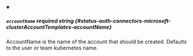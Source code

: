 
<details className="config-field" data-expandable="false" open>
<summary>

##### `accountName` <span className="config-field-required" data-required="false">required</span> <span className="config-field-type">string</span> <span className="config-field-default"></span> <span className="config-field-enum"></span> {#status-auth-connectors-microsoft-clusterAccountTemplates-accountName}

AccountName is the name of the account that should
be created. Defaults to the user or team kubernetes name.

</summary>



</details>
